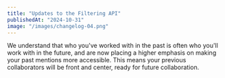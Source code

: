 ```yaml
---
title: "Updates to the Filtering API"
publishedAt: "2024-10-31"
image: "/images/changelog-04.png"
---
```


We understand that who you've worked with in the past is often who you'll work with in the future, and are now placing a higher emphasis on making your past mentions more accessible. This means your previous collaborators will be front and center, ready for future collaboration.
